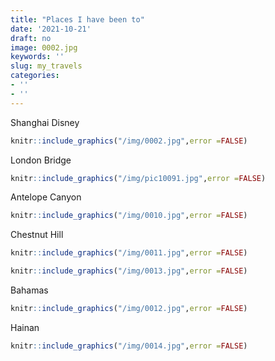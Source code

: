 ```yaml
---
title: "Places I have been to"
date: '2021-10-21'
draft: no
image: 0002.jpg
keywords: ''
slug: my_travels
categories:
- ''
- ''
---
```

  
Shanghai Disney
```R
knitr::include_graphics("/img/0002.jpg",error =FALSE)
```

London Bridge
```R
knitr::include_graphics("/img/pic10091.jpg",error =FALSE)
```

Antelope Canyon
```R
knitr::include_graphics("/img/0010.jpg",error =FALSE)
```

Chestnut Hill
```R
knitr::include_graphics("/img/0011.jpg",error =FALSE)
```
```R
knitr::include_graphics("/img/0013.jpg",error =FALSE)
```


Bahamas
```R
knitr::include_graphics("/img/0012.jpg",error =FALSE)
```

Hainan
```R
knitr::include_graphics("/img/0014.jpg",error =FALSE)
```